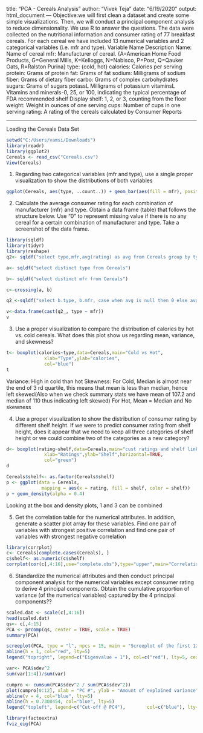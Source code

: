 title: "PCA - Cereals Analysis"
author: "Vivek Teja"
date: "6/19/2020"
output: html_document
---
Objective:we will first clean a dataset and create some simple visualizations. Then, we will
conduct a principal component analysis to reduce dimensionality. We use R to
answer the questions. The data were collected on the nutritional information and consumer rating of 77
breakfast cereals. For each cereal we have included 13 numerical variables and 2 categorical variables
(i.e. mfr and type).
Variable
Name
Description
Name: Name of cereal
mfr: Manufacturer of cereal. {A=American Home Food Products, G=General Mills,
K=Kelloggs, N=Nabisco, P=Post, Q=Qauker Oats, R=Ralston Purina}
type: {cold, hot}
calories: Calories per serving
protein: Grams of protein
fat: Grams of fat
sodium: Milligrams of sodium
fiber: Grams of dietary fiber
carbo: Grams of complex carbohydrates
sugars: Grams of sugars
potassL Milligrams of potassium
vitaminsL Vitamins and minerals-0, 25, or 100, indicating the typical percentage of FDA
recommended
shelf Display shelf: 1, 2, or 3, counting from the floor
weight: Weight in ounces of one serving
cups: Number of cups in one serving
rating: A rating of the cereals calculated by Consumer Reports

---
Loading the Cereals Data Set

```{r}
setwd("C:/Users/vamsi/Downloads")
library(readr)
library(ggplot2)
Cereals <- read_csv("Cereals.csv")
View(Cereals)
```
1. Regarding two categorical variables (mfr and type), use a single proper visualization to show the
distributions of both variables

```{r}
ggplot(Cereals, aes(type, ..count..)) + geom_bar(aes(fill = mfr), position = "dodge")
```

2. Calculate the average consumer rating for each combination of manufacturer (mfr) and type. Obtain a
data frame (table) that follows the structure below. Use “0” to represent missing value if there is no any
cereal for a certain combination of manufacturer and type. Take a screenshot of the data frame.
```{r}
library(sqldf)
library(tidyr)
library(reshape)
q2<- sqldf("select type,mfr,avg(rating) as avg from Cereals group by type,mfr")

a<- sqldf("select distinct type from Cereals")

b<- sqldf("select distinct mfr from Cereals")

c<-crossing(a, b)

q2_<-sqldf("select b.type, b.mfr, case when avg is null then 0 else avg end as avg from (select c.*, a.avg from c left join q2 a on c.type=a.type and c.mfr =a.mfr)b ")

v<-data.frame(cast(q2_, type ~ mfr))
v
```
3) Use a proper visualization to compare the distribution of calories by hot vs. cold cereals. What does
this plot show us regarding mean, variance, and skewness?


```{r}
t<- boxplot(calories~type,data=Cereals,main="Cold vs Hot",
              xlab="Type",ylab="calories",
              col="blue")
t

```

Variance: High in cold than hot
Skewness: For Cold, Median is almost near the end of 3 rd quartile, this means that mean is less than median, hence left skewed(Also when we check summary stats we have mean of 107.2 and median of 110 thus indicating left skewed)
For Hot, Mean = Median and No skewness

4) Use a proper visualization to show the distribution of consumer rating by different shelf height. If we
were to predict consumer rating from shelf height, does it appear that we need to keep all three categories
of shelf height or we could combine two of the categories as a new category?

```{r}
d<- boxplot(rating~shelf,data=Cereals,main="cust ratings and shelf link",
              xlab="Ratings",ylab="Shelf",horizontal=TRUE, 
              col="green")
d

```
```{r}
Cereals$shelf<- as.factor(Cereals$shelf)
p <- ggplot(data = Cereals,
             mapping = aes(x = rating, fill = shelf, color = shelf))
p + geom_density(alpha = 0.4)

```
Looking at the box and density plots, 1 and 3 can be combined

5) Get the correlation table for the numerical attributes. In addition, generate a scatter plot array for these
variables. Find one pair of variables with strongest positive correlation and find one pair of variables with
strongest negative correlation

```{r}
library(corrplot)
c<- Cereals[complete.cases(Cereals), ]
c$shelf<- as.numeric(c$shelf)
corrplot(cor(c[,4:16],use="complete.obs"),type="upper",main="Correlation plot")
```

6) Standardize the numerical attributes and then conduct principal component analysis for the numerical variables except consumer rating to derive 4 principal components. Obtain the cumulative proportion of variance (of the numerical variables) captured
by the 4 principal components??

```{r}
scaled.dat <- scale(c[,4:16])
head(scaled.dat)
qs<- c[,4:15]
PCA <- prcomp(qs, center = TRUE, scale = TRUE)
summary(PCA)

```




```{r}
screeplot(PCA, type = "l", npcs = 15, main = "Screeplot of the first 12 PCs")
abline(h = 1, col="red", lty=5)
legend("topright", legend=c("Eigenvalue = 1"), col=c("red"), lty=5, cex=0.6)

```

```{r}
var<- PCA$sdev^2 
sum(var[1:4])/sum(var)

```

```{r}
cumpro <- cumsum(PCA$sdev^2 / sum(PCA$sdev^2))
plot(cumpro[0:12], xlab = "PC #", ylab = "Amount of explained variance", main = "Cumulative variance plot")
abline(v = 4, col="blue", lty=5)
abline(h = 0.7308454, col="blue", lty=5)
legend("topleft", legend=c("Cut-off @ PC4"),        col=c("blue"), lty=5, cex=0.6)

```
```{r}
library(factoextra)
fviz_eig(PCA)
```


